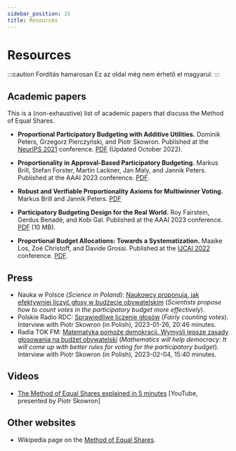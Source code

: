 ```yaml
---
sidebar_position: 15
title: Resources
---
```


# Resources

:::caution Fordítás hamarosan
Ez az oldal még nem érhető el magyarul.
:::

## Academic papers

This is a (non-exhaustive) list of academic papers that discuss the Method of Equal Shares.

* __Proportional Participatory Budgeting with Additive Utilities.__
Dominik Peters, Grzegorz Pierczyński, and Piotr Skowron. Published at the [NeurIPS 2021](https://proceedings.neurips.cc/paper/2021/hash/69f8ea31de0c00502b2ae571fbab1f95-Abstract.html) conference. [PDF](https://arxiv.org/pdf/2008.13276.pdf) (Updated October 2022).

* __Proportionality in Approval-Based Participatory Budgeting.__
Markus Brill, Stefan Forster, Martin Lackner, Jan Maly, and Jannik Peters. Published at the AAAI 2023 conference. [PDF](https://tubcloud.tu-berlin.de/s/RAM28cqMBgPowgp).

* __Robust and Verifiable Proportionality Axioms for Multiwinner Voting.__
Markus Brill and Jannik Peters. [PDF](https://arxiv.org/abs/2302.01989)

* __Participatory Budgeting Design for the Real World.__
Roy Fairstein, Gerdus Benadè, and Kobi Gal. Published at the AAAI 2023 conference. [PDF](https://www.gerdusbenade.com/files/22_pb_stability.pdf) (10 MB).

* __Proportional Budget Allocations: Towards a Systematization.__
Maaike Los, Zoé Christoff, and Davide Grossi. Published at the [IJCAI 2022](https://ijcai-22.org/) conference. [PDF](https://www.ijcai.org/proceedings/2022/0057.pdf).

## Press

* Nauka w Polsce (*Science in Poland*): [Naukowcy proponują, jak efektywniej liczyć głosy w budżecie obywatelskim](https://naukawpolsce.pl/aktualnosci/news,95022,naukowcy-proponuja-jak-efektywniej-liczyc-glosy-w-budzecie-obywatelskim.html) (*Scientists propose how to count votes in the participatory budget more effectively*).
* Polskie Radio RDC: [Sprawiedliwe liczenie głosów](https://www.rdc.pl/podcast/popoludnie-radia-dla-ciebie_FCt8vL79UA9lmdeTkti3?episode=1mkWT9aSOyTf7lExhqYK&active_page=1) (*Fairly counting votes*). Interview with Piotr Skowron (in Polish), 2023-01-26, 20:46 minutes.
* Radia TOK FM: [Matematyka pomoże demokracji. Wymyśli lepsze zasady głosowania na budżet obywatelski](https://audycje.tokfm.pl/podcast/135332,Matematyka-pomoze-demokracji-Wymysli-lepsze-zasady-glosowania-na-budzet-obywatelski) (*Mathematics will help democracy: It will come up with better rules for voting for the participatory budget*). Interview with Piotr Skowron (in Polish), 2023-02-04, 15:40 minutes.

## Videos

* [The Method of Equal Shares explained in 5 minutes](https://www.youtube.com/watch?v=RYK3heBDKJ4) [YouTube, presented by Piotr Skowron]

## Other websites

* Wikipedia page on the [Method of Equal Shares](https://en.wikipedia.org/wiki/Method_of_Equal_Shares).
